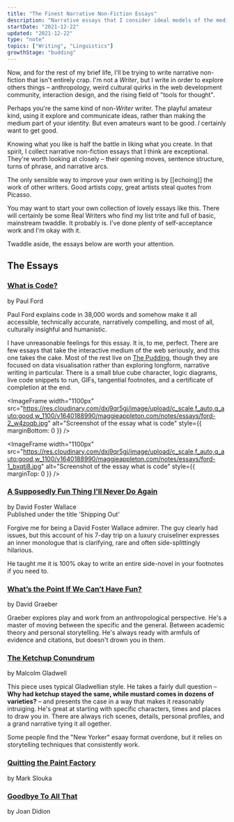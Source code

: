 ```yaml
---
title: "The Finest Narrative Non-Fiction Essays"
description: "Narrative essays that I consider ideal models of the medium"
startDate: "2021-12-22"
updated: "2021-12-22"
type: "note"
topics: ["Writing", "Linguistics"]
growthStage: "budding"
---
```


<IntroParagraph>

Now, and for the rest of my brief life, I'll be trying to write narrative non-fiction that isn't entirely crap. I'm not a _Writer_, but I write in order to explore others things – anthropology, weird cultural quirks in the web development community, interaction design, and the rising field of "tools for thought".

</IntroParagraph>

Perhaps you're the same kind of non-_Writer_ writer. The playful amateur kind, using it explore and communicate ideas, rather than making the medium part of your identity. But even amateurs want to be good. _I_ certainly want to get good.

Knowing what you like is half the battle in liking what you create. In that spirit, I collect narrative non-fiction essays that I think are exceptional. They're worth looking at closely – their opening moves, sentence structure, turns of phrase, and narrative arcs.

<p>
  The only sensible way to improve your own writing is by [[echoing]] the work
  of other writers. Good artists copy, great artists steal quotes from Picasso.
</p>

You may want to start your own collection of lovely essays like this. There will certainly be some Real Writers who find my list trite and full of basic, mainstream twaddle. It probably is. I've done plenty of self-acceptance work and I'm okay with it.

Twaddle aside, the essays below are worth your attention.

## The Essays

### [What is Code?](https://www.bloomberg.com/graphics/2015-paul-ford-what-is-code/)

<p class="small-caps">by Paul Ford</p>

Paul Ford explains code in 38,000 words and somehow make it all accessible, technically accurate, narratively compelling, and most of all, culturally insighful and humanistic.

I have unreasonable feelings for this essay. It is, to me, perfect. There are few essays that take the interactive medium of the web seriously, and this one takes the cake. <Footnote idName={1}>Most of the rest live on [The Pudding](https://pudding.cool), though they are focused on data visualisation rather than exploring longform, narrative writing in particular.</Footnote> There is a small blue cube character, logic diagrams, live code snippets to run, GIFs, tangential footnotes, and a certificate of completion at the end.

<ImageFrame
  width="1100px"
  src="https://res.cloudinary.com/dxj9qr5gj/image/upload/c_scale,f_auto,q_auto:good,w_1100/v1640188990/maggieappleton.com/notes/essays/ford-2_w4zoqb.jpg"
  alt="Screenshot of the essay what is code"
  style={{ marginBottom: 0 }}
/>

<ImageFrame
  width="1100px"
  src="https://res.cloudinary.com/dxj9qr5gj/image/upload/c_scale,f_auto,q_auto:good,w_1100/v1640188990/maggieappleton.com/notes/essays/ford-1_bxqtj8.jpg"
  alt="Screenshot of the essay what is code"
  style={{ marginTop: 0 }}
/>

### [A Supposedly Fun Thing I'll Never Do Again](https://harpers.org/wp-content/uploads/2008/09/HarpersMagazine-1996-01-0007859.pdf)

<p class="small-caps">
  by David Foster Wallace
  <br />
  Published under the title 'Shipping Out'
</p>

Forgive me for being a David Foster Wallace admirer. The guy clearly had issues, but this account of his 7-day trip on a luxury cruiseliner expresses an inner monologue that is clarifying, rare and often side-splittingly hilarious.

He taught me it is 100% okay to write an entire side-novel in your footnotes if you need to.

### [What’s the Point If We Can’t Have Fun?](https://thebaffler.com/salvos/whats-the-point-if-we-cant-have-fun)

<p class="small-caps">by David Graeber</p>

Graeber explores play and work from an anthropological perspective. He's a master of moving between the specific and the general. Between academic theory and personal storytelling. He's always ready with armfuls of evidence and citations, but doesn't drown you in them.

### [The Ketchup Conundrum](https://www.newyorker.com/magazine/2004/09/06/the-ketchup-conundrum)

<p class="small-caps">by Malcolm Gladwell</p>

This piece uses typical Gladwellian style. He takes a fairly dull question – **Why had ketchup stayed the same, while mustard comes in dozens of varieties?** – and presents the case in a way that makes it reasonably intruiging. He's great at starting with specific characters, times and places to draw you in. There are always rich scenes, details, personal profiles, and a grand narrative tying it all ogether.

Some people find the "New Yorker" esaay format overdone, but it relies on storytelling techniques that consistently work.

### [Quitting the Paint Factory](http://www.molvray.com/ebooks/Quitting_the_Paint_Factory_Mark_Slouka.html)

<p class="small-caps">by Mark Slouka</p>

### [Goodbye To All That](https://essaysspring13.qwriting.qc.cuny.edu/files/2013/04/Joan-Didion-Goodbye-to-All-That.pdf)

<p class="small-caps">by Joan Didion</p>

